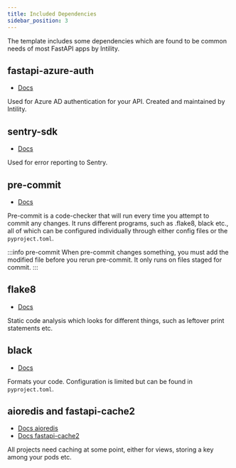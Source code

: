 ```yaml
---
title: Included Dependencies
sidebar_position: 3
---
```


The template includes some dependencies which are found to be common needs of most FastAPI apps by Intility.

## fastapi-azure-auth

- [Docs](https://intility.github.io/fastapi-azure-auth/)

Used for Azure AD authentication for your API. Created and maintained by Intility.

## sentry-sdk

- [Docs](https://docs.sentry.io/platforms/python/guides/asgi/)

Used for error reporting to Sentry.

## pre-commit

- [Docs](https://pre-commit.com/)

Pre-commit is a code-checker that will run every time you attempt to commit any changes.
It runs different programs, such as .flake8, black etc.,
all of which can be configured individually through either config files or the ``pyproject.toml``.

:::info pre-commit
When pre-commit changes something,
you must add the modified file before you rerun pre-commit. It only runs on files staged for commit.
:::

## flake8

- [Docs](https://flake8.pycqa.org/en/latest/)

Static code analysis which looks for different things, such as leftover print statements etc.


## black

- [Docs](https://black.readthedocs.io/en/stable/)

Formats your code. Configuration is limited but can be found in ``pyproject.toml``.


## aioredis and fastapi-cache2

- [Docs aioredis](https://aioredis.readthedocs.io/en/latest/)
- [Docs fastapi-cache2](https://github.com/long2ice/fastapi-cache/)

All projects need caching at some point, either for views, storing a key among your pods etc.